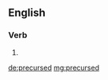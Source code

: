 ==English==

===Verb===
{{head|en|verb form}}

# {{en-past of|precurse}}

[[de:precursed]]
[[mg:precursed]]